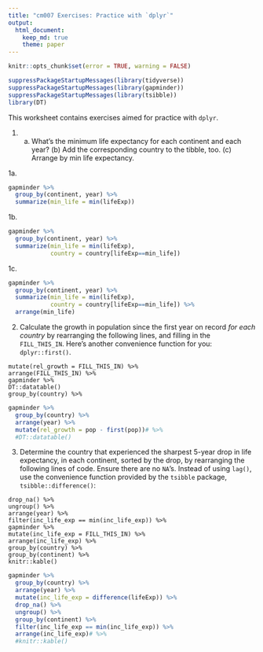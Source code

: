 ```yaml
---
title: "cm007 Exercises: Practice with `dplyr`"
output: 
  html_document:
    keep_md: true
    theme: paper
---
```


<!---The following chunk allows errors when knitting--->

```r
knitr::opts_chunk$set(error = TRUE, warning = FALSE)
```

```r
suppressPackageStartupMessages(library(tidyverse))
suppressPackageStartupMessages(library(gapminder))
suppressPackageStartupMessages(library(tsibble))
library(DT)
```


This worksheet contains exercises aimed for practice with `dplyr`. 


1. (a) What's the minimum life expectancy for each continent and each year? (b) Add the corresponding country to the tibble, too. (c) Arrange by min life expectancy.

1a.
```r
gapminder %>% 
  group_by(continent, year) %>% 
  summarize(min_life = min(lifeExp))
```
1b.
```r
gapminder %>% 
  group_by(continent, year) %>% 
  summarize(min_life = min(lifeExp),
            country = country[lifeExp==min_life])
```
1c.
```r
gapminder %>% 
  group_by(continent, year) %>% 
  summarize(min_life = min(lifeExp),
            country = country[lifeExp==min_life]) %>% 
  arrange(min_life)
```


2. Calculate the growth in population since the first year on record _for each country_ by rearranging the following lines, and filling in the `FILL_THIS_IN`. Here's another convenience function for you: `dplyr::first()`. 

```
mutate(rel_growth = FILL_THIS_IN) %>% 
arrange(FILL_THIS_IN) %>% 
gapminder %>% 
DT::datatable()
group_by(country) %>% 
```

```r
gapminder %>%
  group_by(country) %>% 
  arrange(year) %>%
  mutate(rel_growth = pop - first(pop))# %>% 
  #DT::datatable()
```


3. Determine the country that experienced the sharpest 5-year drop in life expectancy, in each continent, sorted by the drop, by rearranging the following lines of code. Ensure there are no `NA`'s. Instead of using `lag()`, use the convenience function provided by the `tsibble` package, `tsibble::difference()`:

```
drop_na() %>% 
ungroup() %>% 
arrange(year) %>% 
filter(inc_life_exp == min(inc_life_exp)) %>% 
gapminder %>% 
mutate(inc_life_exp = FILL_THIS_IN) %>% 
arrange(inc_life_exp) %>% 
group_by(country) %>% 
group_by(continent) %>% 
knitr::kable()
```

```r
gapminder %>% 
  group_by(country) %>%
  arrange(year) %>% 
  mutate(inc_life_exp = difference(lifeExp)) %>%
  drop_na() %>% 
  ungroup() %>% 
  group_by(continent) %>% 
  filter(inc_life_exp == min(inc_life_exp)) %>% 
  arrange(inc_life_exp)# %>% 
  #knitr::kable()
```